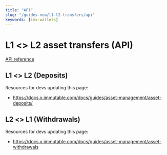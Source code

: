 ```yaml
---
title: "API"
slug: "/guides-new/l1-l2-transfers/api"
keywords: [imx-wallets]
---
```


# L1 <\> L2 asset transfers (API)

[API reference](https://docs.x.immutable.com/reference)

## L1 <\> L2 (Deposits)
Resources for devs updating this page:
* https://docs.x.immutable.com/docs/guides/asset-management/asset-deposits/

## L2 <\> L1 (Withdrawals)
Resources for devs updating this page:
* https://docs.x.immutable.com/docs/guides/asset-management/asset-withdrawals